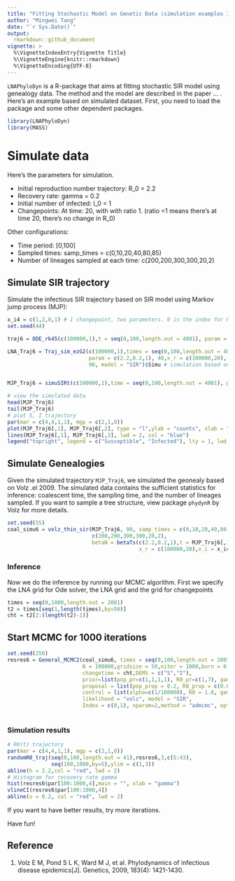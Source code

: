 ```yaml
---
title: "Fitting Stochastic Model on Genetic Data (simulation examples I)"
author: "Mingwei Tang"
date: "`r Sys.Date()`"
output: 
  rmarkdown::github_document
vignette: >
  %\VignetteIndexEntry{Vignette Title}
  %\VignetteEngine{knitr::rmarkdown}
  %\VignetteEncoding{UTF-8}
---
```


`LNAPhyloDyn` is a R-package that aims at fitting stochastic SIR model using genealogy data. The method and the model are described in the paper ... . Here's an example based on simulated dataset. First, you need to load the package and some other dependent packages. 

```r
library(LNAPhyloDyn)
library(MASS)
```


# Simulate data
Here's the parameters for simulation. 

- Initial reproduction number trajectory: R_0 = 2.2
- Recovery rate: gamma = 0.2
- Initial number of infected: I_0 = 1
- Changepoints: At time: 20, with with ratio 1. (ratio =1 means there's at time 20, there's no change in R_0)

Other configurations:

- Time period: [0,100]
- Sampled times: samp_times = c(0,10,20,40,80,85)
- Number of lineages sampled at each time: c(200,200,300,300,20,2)

## Simulate SIR trajectory 

Simulate the infectious SIR trajectory based on SIR model using Markov jump process (MJP): 


```r
x_i4 = c(1,2,0,1) # 1 changepoint, two parameters. 0 is the index for R_0, 1 is the index for gamma. (default for SIR model)
set.seed(44)

traj6 = ODE_rk45(c(100000,1),t = seq(0,100,length.out = 4001), param = c(2.2,0.2,1),x_r = c(100000,20), x_i = x_i4, model = "SIR") # Simulation based on ode

LNA_Traj6 = Traj_sim_ezG2(c(100000,1),times = seq(0,100,length.out = 4001), 
                          param = c(2.2,0.2,1), 40,x_r = c(100000,20), x_i = x_i4,
                          90, model = "SIR")$Simu # simulation based on non-restarting LNA


MJP_Traj6 = simuSIRt(c(100000,1),time = seq(0,100,length.out = 4001), param1 = c(2.2,0.2,1), x_r1 = c(100000,20), x_i1 = x_i4) # simulation based on MJP

# view the simulated data
head(MJP_Traj6)
tail(MJP_Traj6)
# plot S, I trajectory
par(mar = c(4,4,1,1), mgp = c(2,1,0))
plot(MJP_Traj6[,1], MJP_Traj6[,2], type = "l",ylab = "counts", xlab = "time", lwd = 2, col = "red",ylim = c(0,100000))
lines(MJP_Traj6[,1], MJP_Traj6[,3], lwd = 2, col = "blue")
legend("topright", legend = c("Susceptible", "Infected"), lty = 1, lwd =2 , col = c("blue", "red"))
```

## Simulate Genealogies
Given the simulated trajectory `MJP_Traj6`, we simulated the geonealy based on Volz .el 2009. The simulated data contains the sufficient statistics for inference: coalescent time, the sampling time, and the number of lineages sampled. If you want to sample a tree structure, view package `phydynR` by Volz for more details. 

```r
set.seed(55)
coal_simu6 = volz_thin_sir(MJP_Traj6, 90, samp_times = c(0,10,20,40,80,85),
                           c(200,200,300,300,20,2), 
                           betaN = betaTs(c(2.2,0.2,1),t = MJP_Traj6[,1], 
                                          x_r = c(100000,20),x_i = x_i4))
```

### Inference
Now we do the inference by running our MCMC algorithm. First we specify the LNA grid for Ode solver, the LNA grid and the grid for changepoints 

```r
times = seq(0,1000,length.out = 2001)
t2 = times[seq(1,length(times),by=50)]
cht = t2[2:(length(t2)-1)]
```


## Start MCMC for 1000 iterations

```r
set.seed(250)
resres6 = General_MCMC2(coal_simu6, times = seq(0,100,length.out = 2001), t_correct = 90,
                        N = 100000,gridsize = 50,niter = 1000,burn = 0,thin = 5,
                        changetime = cht,DEMS = c("S","I"),
                        prior=list(pop_pr=c(1,1,1,1), R0_pr=c(1,7), gamma_pr = c(-1.5,0.1), mu_pr = c(-1.2,0.1), hyper_pr=c(30,0.7)),
                        proposal = list(pop_prop = 0.2, R0_prop = c(0.01), gamma_prop=0.05, mu_prop = 0.02, hyper_prop=0.25),
                        control = list(alpha=c(1/100000), R0 = 1.8, gamma=0.2, ch=rep(1,length(cht)), traj = matrix(rep(0,2*40),ncol=2),hyper = 10),updateVec = c(1,1,1,0,0.5,1,1),
                        likelihood = "volz", model = "SIR",
                        Index = c(0,1), nparam=2,method = "admcmc", options=list(joint = T, PCOV = NULL,beta=0.95,burn1 = 10, parIdlist = list(a = 2,b=3,c=4,d=5 + length(cht)), isLoglist = list(a = 1,b=0,c=1,d=0),
                                                                                 priorIdlist = list(a=1,b=2,c = 3,d = 5),up = 1000000), verbose = F)

```

### Simulation results
```r
# R0(t) trajectory 
par(mar = c(4,4,1,1), mgp = c(2,1,0))
randomR0_traj(seq(0,100,length.out = 41),resres6,3,c(5:43),
              seq(100,1000,by=5),ylim = c(1,3))
abline(h = 2.2,col = "red", lwd = 2)
# Histogram for recovery rate gamma
hist(resres6$par[100:1000,4],main = "", xlab = "gamma")
vlineCI(resres6$par[100:1000,4])
abline(v = 0.2, col = "red", lwd = 2)
```

If you want to have better results, try more iterations. 

Have fun! 

<!--Note the various macros within the `vignette` section of the metadata block above. These are required in order to instruct R how to build the vignette. Note that you should change the `title` field and the `\VignetteIndexEntry` to match the title of your vignette.

## Styles

The `html_vignette` template includes a basic CSS theme. To override this theme you can specify your own CSS in the document metadata as follows:

    output: 
      rmarkdown::html_vignette:
        css: mystyles.css

## Figures

The figure sizes have been customised so that you can easily put two images side-by-side. 

```r
plot(1:10)
plot(10:1)
```

You can enable figure captions by `fig_caption: yes` in YAML:

    output:
      rmarkdown::html_vignette:
        fig_caption: yes

Then you can use the chunk option `fig.cap = "Your figure caption."` in **knitr**.

## More Examples

You can write math expressions, e.g. $Y = X\beta + \epsilon$, footnotes^[A footnote here.], and tables, e.g. using `knitr::kable()`.

```r
knitr::kable(head(mtcars, 10))
```

Also a quote using `>`:

> "He who gives up [code] safety for [code] speed deserves neither."
([via](https://twitter.com/hadleywickham/status/504368538874703872))
-->
## Reference

1. Volz E M, Pond S L K, Ward M J, et al. Phylodynamics of infectious disease epidemics[J]. Genetics, 2009, 183(4): 1421-1430.
